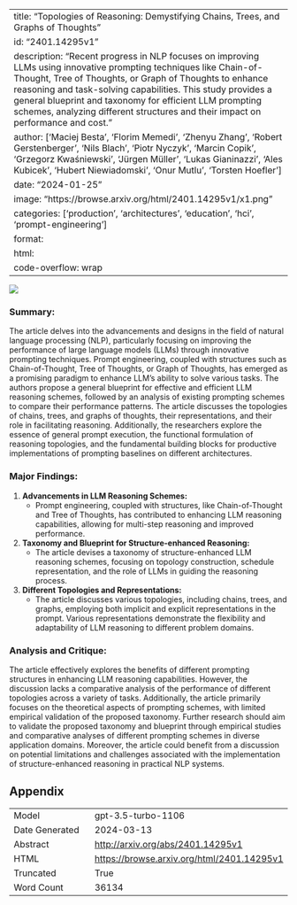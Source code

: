 
---
title: "Topologies of Reasoning: Demystifying Chains, Trees, and Graphs of Thoughts"
id: "2401.14295v1"
description: "Recent progress in NLP focuses on improving LLMs using innovative prompting techniques like Chain-of-Thought, Tree of Thoughts, or Graph of Thoughts to enhance reasoning and task-solving capabilities. This study provides a general blueprint and taxonomy for efficient LLM prompting schemes, analyzing different structures and their impact on performance and cost."
author: ['Maciej Besta', 'Florim Memedi', 'Zhenyu Zhang', 'Robert Gerstenberger', 'Nils Blach', 'Piotr Nyczyk', 'Marcin Copik', 'Grzegorz Kwaśniewski', 'Jürgen Müller', 'Lukas Gianinazzi', 'Ales Kubicek', 'Hubert Niewiadomski', 'Onur Mutlu', 'Torsten Hoefler']
date: "2024-01-25"
image: "https://browse.arxiv.org/html/2401.14295v1/x1.png"
categories: ['production', 'architectures', 'education', 'hci', 'prompt-engineering']
format:
  html:
    code-overflow: wrap
---

![](https://browse.arxiv.org/html/2401.14295v1/x1.png)

### **Summary:**

The article delves into the advancements and designs in the field of natural language processing (NLP), particularly focusing on improving the performance of large language models (LLMs) through innovative prompting techniques. Prompt engineering, coupled with structures such as Chain-of-Thought, Tree of Thoughts, or Graph of Thoughts, has emerged as a promising paradigm to enhance LLM's ability to solve various tasks. The authors propose a general blueprint for effective and efficient LLM reasoning schemes, followed by an analysis of existing prompting schemes to compare their performance patterns. The article discusses the topologies of chains, trees, and graphs of thoughts, their representations, and their role in facilitating reasoning. Additionally, the researchers explore the essence of general prompt execution, the functional formulation of reasoning topologies, and the fundamental building blocks for productive implementations of prompting baselines on different architectures.

### **Major Findings:**
1. **Advancements in LLM Reasoning Schemes:**
   - Prompt engineering, coupled with structures, like Chain-of-Thought and Tree of Thoughts, has contributed to enhancing LLM reasoning capabilities, allowing for multi-step reasoning and improved performance.

2. **Taxonomy and Blueprint for Structure-enhanced Reasoning:**
   - The article devises a taxonomy of structure-enhanced LLM reasoning schemes, focusing on topology construction, schedule representation, and the role of LLMs in guiding the reasoning process.

3. **Different Topologies and Representations:**
   - The article discusses various topologies, including chains, trees, and graphs, employing both implicit and explicit representations in the prompt. Various representations demonstrate the flexibility and adaptability of LLM reasoning to different problem domains.

### **Analysis and Critique:**

The article effectively explores the benefits of different prompting structures in enhancing LLM reasoning capabilities. However, the discussion lacks a comparative analysis of the performance of different topologies across a variety of tasks. Additionally, the article primarily focuses on the theoretical aspects of prompting schemes, with limited empirical validation of the proposed taxonomy. Further research should aim to validate the proposed taxonomy and blueprint through empirical studies and comparative analyses of different prompting schemes in diverse application domains. Moreover, the article could benefit from a discussion on potential limitations and challenges associated with the implementation of structure-enhanced reasoning in practical NLP systems.

## Appendix

|          |          |
|----------|----------|
| Model     | gpt-3.5-turbo-1106       |
| Date Generated     | 2024-03-13       |
| Abstract | [http://arxiv.org/abs/2401.14295v1](http://arxiv.org/abs/2401.14295v1)        |
| HTML     | [https://browse.arxiv.org/html/2401.14295v1](https://browse.arxiv.org/html/2401.14295v1)       |
| Truncated       | True       |
| Word Count       | 36134       |
